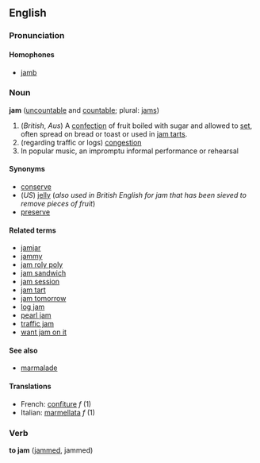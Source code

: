 ==English==
===Pronunciation===   
====Homophones====   
*[[jamb]] 

===Noun===
'''jam''' ([[uncountable]] and [[countable]]; plural: [[jams]])

# (''British'', ''Aus'') A [[confection]] of fruit boiled with sugar and allowed to [[set]], often spread on bread or toast or used in [[jam tart]]s.
# (regarding traffic or logs) [[congestion]]
# In popular music, an impromptu informal performance or rehearsal

====Synonyms====
*[[conserve]]
*(''US'') [[jelly]] (''also used in British English for jam that has been sieved to remove pieces of fruit'')
*[[preserve]]

====Related terms====
*[[jamjar]]
*[[jammy]]
*[[jam roly poly]]
*[[jam sandwich]]
*[[jam session]]
*[[jam tart]]
*[[jam tomorrow]]
*[[log jam]]
*[[pearl jam]]
*[[traffic jam]]
*[[want jam on it]]

====See also====
*[[marmalade]]

====Translations====
*French: [[confiture]] ''f'' (1)
*Italian: [[marmellata]] ''f'' (1)

===Verb===
'''to jam''' ([[jammed]], jammed)